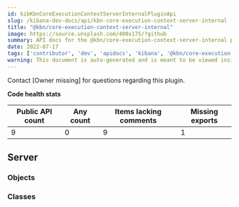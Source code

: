 ```yaml
---
id: kibKbnCoreExecutionContextServerInternalPluginApi
slug: /kibana-dev-docs/api/kbn-core-execution-context-server-internal
title: "@kbn/core-execution-context-server-internal"
image: https://source.unsplash.com/400x175/?github
summary: API docs for the @kbn/core-execution-context-server-internal plugin
date: 2022-07-17
tags: ['contributor', 'dev', 'apidocs', 'kibana', '@kbn/core-execution-context-server-internal']
warning: This document is auto-generated and is meant to be viewed inside our experimental, new docs system. Reach out in #docs-engineering for more info.
---
```




Contact [Owner missing] for questions regarding this plugin.

**Code health stats**

| Public API count  | Any count | Items lacking comments | Missing exports |
|-------------------|-----------|------------------------|-----------------|
| 9 | 0 | 9 | 1 |

## Server

### Objects
<DocDefinitionList data={kbnCoreExecutionContextServerInternalObj.server.objects}/>

### Classes
<DocDefinitionList data={kbnCoreExecutionContextServerInternalObj.server.classes}/>

